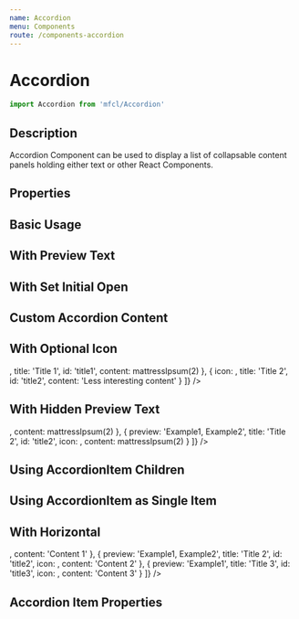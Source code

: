 ```yaml
---
name: Accordion
menu: Components
route: /components-accordion
---
```



# Accordion

```javascript
import Accordion from 'mfcl/Accordion'
```

## Description

Accordion Component can be used to display a list of collapsable content panels holding either text or other React Components.

## Properties

<Props of={Accordion} />

## Basic Usage

<Playground>
  <Accordion
    items={[
      {
        title: 'Title 1',
        id: 'title1',
        content: mattressIpsum(2)
      },
      { title: 'Title 2', id: 'title2', content: 'Less interesting content' }
    ]}
  />
</Playground>

## With Preview Text

<Playground>
  <Accordion
    items={[
      {
        preview: 'title 1 Description',
        title: 'Title 1',
        id: 'title1',
        content: mattressIpsum(2)
      },
      { preview: 'more description', title: 'Title 2', id: 'title2', content: 'Less interesting content' }
    ]}
  />
</Playground>

## With Set Initial Open

<Playground>
  <Accordion
    items={[
      {
        initialOpen: true,
        title: 'Product Description',
        id: 'productDescription',
        content: mattressIpsum(2)
      },
      { title: 'Questions & Answers', id: 'questionAnswer', content: 'Questions and Answers here' },
      { title: 'Reviews', id: 'reviews', content: 'Be the first to review here' }
    ]}
  />
</Playground>

## Custom Accordion Content

<Playground>
  <CustomAccordion />
</Playground>

## With Optional Icon

<Playground>
  <Accordion
    items={[
      {
        icon: <MediumBed />,
        title: 'Title 1',
        id: 'title1',
        content: mattressIpsum(2)
      },
      {
        icon: <PlushBed />,
        title: 'Title 2',
        id: 'title2',
        content: 'Less interesting content'
      }
    ]}
  />
</Playground>

## With Hidden Preview Text

<Playground>
  <Accordion
    hidePreview
    items={[
      {
        preview: 'Example1, Example2',
        title: 'Title 1',
        id: 'title1',
        icon: <MediumBed />,
        content: mattressIpsum(2)
      },
      {
        preview: 'Example1, Example2',
        title: 'Title 2',
        id: 'title2',
        icon: <PlushBed />,
        content: mattressIpsum(2)
      }
    ]}
  />
</Playground>

## Using AccordionItem Children

<Playground>
  <Accordion>
    <AccordionItem title={'Test'} id={'test_1'} content={mattressIpsum(2)} />
    <AccordionItem initialOpen title={'Test 2'} id={'test_2'} content={mattressIpsum(2)} />
  </Accordion>
</Playground>

## Using AccordionItem as Single Item

<Playground>
  <Accordion singleItemAccordion>
    <AccordionItem title={'Test Single'} id={'test_1'} content={mattressIpsum(2)} />
  </Accordion>
  <Accordion singleItemAccordion>
    <AccordionItem
      initialOpen
      title={'Test Single initial open'}
      id={'test_1_initial_open'}
      content={mattressIpsum(2)}
    />
  </Accordion>
</Playground>

## With Horizontal

<Playground>
  <Accordion
    horizontal
    items={[
      {
        preview: 'Example1, Example2',
        title: 'Title 1',
        id: 'title1',
        icon: <MediumBed />,
        content: 'Content 1'
      },
      {
        preview: 'Example1, Example2',
        title: 'Title 2',
        id: 'title2',
        icon: <PlushBed />,
        content: 'Content 2'
      },
      {
        preview: 'Example1',
        title: 'Title 3',
        id: 'title3',
        icon: <MediumBed />,
        content: 'Content 3'
      }
    ]}
  />
</Playground>

## Accordion Item Properties

<Props of={AccordionItem} />
